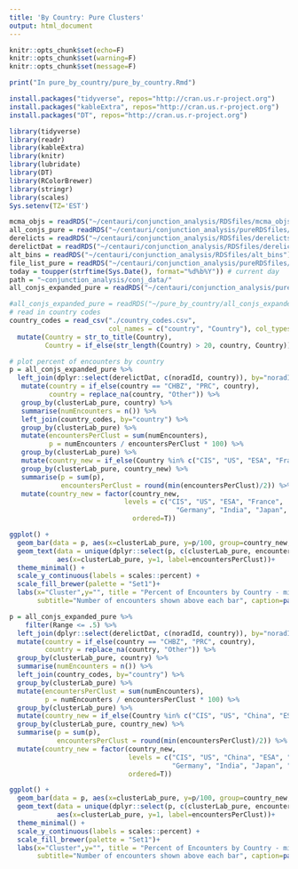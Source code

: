 ```yaml
---
title: 'By Country: Pure Clusters'
output: html_document
---
```

```r
knitr::opts_chunk$set(echo=F)
knitr::opts_chunk$set(warning=F)
knitr::opts_chunk$set(message=F)

print("In pure_by_country/pure_by_country.Rmd")

install.packages("tidyverse", repos="http://cran.us.r-project.org")
install.packages("kableExtra", repos="http://cran.us.r-project.org")
install.packages("DT", repos="http://cran.us.r-project.org")

library(tidyverse)
library(readr)
library(kableExtra)
library(knitr)
library(lubridate)
library(DT)
library(RColorBrewer)
library(stringr)
library(scales)
Sys.setenv(TZ='EST')

mcma_objs = readRDS("~/centauri/conjunction_analysis/RDSfiles/mcma_objs")
all_conjs_pure = readRDS("~/centauri/conjunction_analysis/pureRDSfiles/all_conjs_pure")
derelicts = readRDS("~/centauri/conjunction_analysis/RDSfiles/derelicts")
derelictDat = readRDS("~/centauri/conjunction_analysis/RDSfiles/derelictDatNew")
alt_bins = readRDS("~/centauri/conjunction_analysis/RDSfiles/alt_bins")
file_list_pure = readRDS("~/centauri/conjunction_analysis/pureRDSfiles/file_list_pure")
today = toupper(strftime(Sys.Date(), format="%d%b%Y")) # current day
path = "~conjunction_analysis/conj_data/"
all_conjs_expanded_pure = readRDS("~/centauri/conjunction_analysis/pureRDSfiles/all_conjs_expanded_pure")
```

```r
#all_conjs_expanded_pure = readRDS("~/pure_by_country/all_conjs_expanded_pure")
# read in country codes
country_codes = read_csv("./country_codes.csv", 
                         col_names = c("country", "Country"), col_types = "cc", skip = 1) %>%
  mutate(Country = str_to_title(Country),
         Country = if_else(str_length(Country) > 20, country, Country))

# plot percent of encounters by country
p = all_conjs_expanded_pure %>%
  left_join(dplyr::select(derelictDat, c(noradId, country)), by="noradId") %>%
   mutate(country = if_else(country == "CHBZ", "PRC", country),
          country = replace_na(country, "Other")) %>% 
   group_by(clusterLab_pure, country) %>% 
   summarise(numEncounters = n()) %>% 
   left_join(country_codes, by="country") %>% 
   group_by(clusterLab_pure) %>%
   mutate(encountersPerClust = sum(numEncounters), 
          p = numEncounters / encountersPerClust * 100) %>%
   group_by(clusterLab_pure) %>%
   mutate(country_new = if_else(Country %in% c("CIS", "US", "ESA", "France", "Germany", "India", "Japan"), Country, "Other")) %>% 
   group_by(clusterLab_pure, country_new) %>%
   summarise(p = sum(p),
             encountersPerClust = round(min(encountersPerClust)/2)) %>%
   mutate(country_new = factor(country_new, 
                             levels = c("CIS", "US", "ESA", "France", 
                                          "Germany", "India", "Japan", "Other"), 
                               ordered=T))

ggplot() + 
  geom_bar(data = p, aes(x=clusterLab_pure, y=p/100, group=country_new, fill=country_new), stat="identity")+
  geom_text(data = unique(dplyr::select(p, c(clusterLab_pure, encountersPerClust))), position = position_stack(vjust=1.05), 
            aes(x=clusterLab_pure, y=1, label=encountersPerClust))+
  theme_minimal() +
  scale_y_continuous(labels = scales::percent) + 
  scale_fill_brewer(palette = "Set1")+
  labs(x="Cluster",y="", title = "Percent of Encounters by Country - misses within 5 km", fill="Country",
       subtitle="Number of encounters shown above each bar", caption=paste0("Encounters from 31MAR2016-", today))
```

```r

p = all_conjs_expanded_pure %>%
    filter(Range <= .5) %>%
  left_join(dplyr::select(derelictDat, c(noradId, country)), by="noradId") %>%
  mutate(country = if_else(country == "CHBZ", "PRC", country),
         country = replace_na(country, "Other")) %>% 
  group_by(clusterLab_pure, country) %>% 
  summarise(numEncounters = n()) %>% 
  left_join(country_codes, by="country") %>% 
  group_by(clusterLab_pure) %>%
  mutate(encountersPerClust = sum(numEncounters), 
         p = numEncounters / encountersPerClust * 100) %>%
  group_by(clusterLab_pure) %>%
  mutate(country_new = if_else(Country %in% c("CIS", "US", "China", "ESA", "France", "Germany", "India", "Japan"), Country, "Other")) %>% 
  group_by(clusterLab_pure, country_new) %>%
  summarise(p = sum(p),
            encountersPerClust = round(min(encountersPerClust)/2)) %>%
  mutate(country_new = factor(country_new, 
                              levels = c("CIS", "US", "China", "ESA", "France", 
                                         "Germany", "India", "Japan", "Other"), 
                              ordered=T))

ggplot() + 
  geom_bar(data = p, aes(x=clusterLab_pure, y=p/100, group=country_new, fill=country_new), stat="identity")+
  geom_text(data = unique(dplyr::select(p, c(clusterLab_pure, encountersPerClust))), position = position_stack(vjust=1.05), 
            aes(x=clusterLab_pure, y=1, label=encountersPerClust))+
  theme_minimal() +
  scale_y_continuous(labels = scales::percent) + 
  scale_fill_brewer(palette = "Set1")+
  labs(x="Cluster",y="", title = "Percent of Encounters by Country - misses within 500 m", fill="Country",
       subtitle="Number of encounters shown above each bar", caption=paste0("Encounters from 31OCT2016-", today))
```
